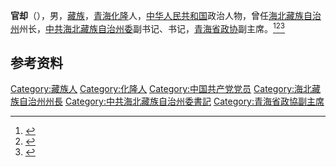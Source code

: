 {{otheruses|官却 (玛沁)}}
'''官却'''（{{bd|1926年|}}），男，[[藏族|藏族]]，[[青海|青海]][[化隆|化隆]]人，[[中华人民共和国|中华人民共和国]]政治人物，曾任[[海北藏族自治州|海北藏族自治州]]州长，[[中共海北藏族自治州委|中共海北藏族自治州委]]副书记、书记，[[青海省政协|青海省政协]]副主席。<ref>{{Cite book|title=藏族大辞典|author=丹珠昂奔, 周润年, 莫福山等主编; 罗桑开珠, 雀丹, 杜绮德等副主编|publisher=甘肃人民出版社|year=2003|isbn=|location=兰州|pages=}}</ref><ref>{{cite book|title=中囯人名大辞典·当代人物卷|author=廖盖隆等编|year=1990|publisher=上海辞书出版社|location=上海|page=}}</ref><ref>{{Cite book|title=中华人民共和国职官志|author=何虎生, 李耀东, 向常福主编|publisher=中国社会出版社|year=2003|isbn=9787800883934|location=北京|pages=}}</ref>

== 参考资料 ==
{{reflist}}

{{中国人物小作品}}

{{Authority control}}
{{DEFAULTSORT:}}
[[Category:藏族人|Category:藏族人]]
[[Category:化隆人|Category:化隆人]]
[[Category:中国共产党党员|Category:中国共产党党员]]
[[Category:海北藏族自治州州長|Category:海北藏族自治州州長]]
[[Category:中共海北藏族自治州委書記|Category:中共海北藏族自治州委書記]]
[[Category:青海省政協副主席|Category:青海省政協副主席]]